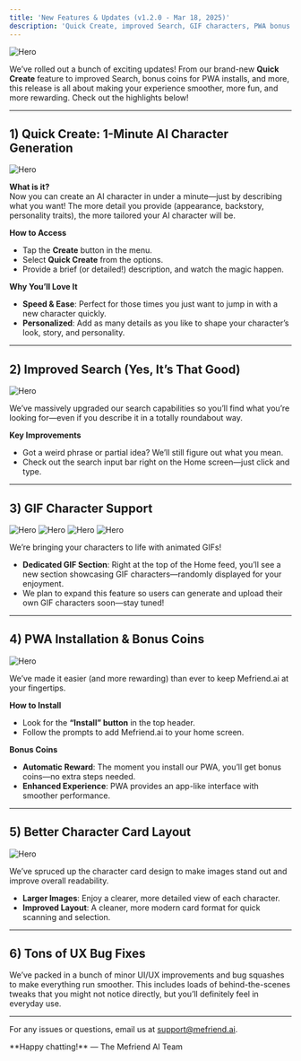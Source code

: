 ```yaml
---
title: 'New Features & Updates (v1.2.0 - Mar 18, 2025)'
description: 'Quick Create, improved Search, GIF characters, PWA bonus coins, better character card layout, and more!'
---
```


<img
  className="block"
  src="/images/changelog/2025_03_18/thumbnail.png"
  alt="Hero"
/>

We’ve rolled out a bunch of exciting updates! From our brand-new **Quick Create** feature to improved Search, bonus coins for PWA installs, and more, this release is all about making your experience smoother, more fun, and more rewarding. Check out the highlights below!

---

## 1) Quick Create: 1-Minute AI Character Generation

<img
  className="block"
  src="/images/changelog/2025_03_18/quick_create.png"
  alt="Hero"
/>

**What is it?**  
Now you can create an AI character in under a minute—just by describing what you want! The more detail you provide (appearance, backstory, personality traits), the more tailored your AI character will be.

**How to Access**  
- Tap the **Create** button in the menu.  
- Select **Quick Create** from the options.  
- Provide a brief (or detailed!) description, and watch the magic happen.

**Why You’ll Love It**  
- **Speed & Ease**: Perfect for those times you just want to jump in with a new character quickly.  
- **Personalized**: Add as many details as you like to shape your character’s look, story, and personality.

---

## 2) Improved Search (Yes, It’s That Good)

<img
  className="block"
  src="/images/changelog/2025_03_18/search.png"
  alt="Hero"
/>

We’ve massively upgraded our search capabilities so you’ll find what you’re looking for—even if you describe it in a totally roundabout way.

**Key Improvements**  
- Got a weird phrase or partial idea? We’ll still figure out what you mean.  
- Check out the search input bar right on the Home screen—just click and type.

---

## 3) GIF Character Support

<img
  className="block"
  src="/images/changelog/2025_03_18/gif_1.webp"
  alt="Hero"
/>
<img
  className="block"
  src="/images/changelog/2025_03_18/gif_2.webp"
  alt="Hero"
/>
<img
  className="block"
  src="/images/changelog/2025_03_18/gif_3.webp"
  alt="Hero"
/>
<img
  className="block"
  src="/images/changelog/2025_03_18/gif_4.webp"
  alt="Hero"
/>

We’re bringing your characters to life with animated GIFs!

- **Dedicated GIF Section**: Right at the top of the Home feed, you’ll see a new section showcasing GIF characters—randomly displayed for your enjoyment.  
- We plan to expand this feature so users can generate and upload their own GIF characters soon—stay tuned!

---

## 4) PWA Installation & Bonus Coins

<img
  className="block"
  src="/images/changelog/2025_03_18/pwa_install.png"
  alt="Hero"
/>

We’ve made it easier (and more rewarding) than ever to keep Mefriend.ai at your fingertips.

**How to Install**  
- Look for the **“Install” button** in the top header.  
- Follow the prompts to add Mefriend.ai to your home screen.

**Bonus Coins**  
- **Automatic Reward**: The moment you install our PWA, you’ll get bonus coins—no extra steps needed.  
- **Enhanced Experience**: PWA provides an app-like interface with smoother performance.

---

## 5) Better Character Card Layout

<img
  className="block"
  src="/images/changelog/2025_03_18/layout_revamp.png"
  alt="Hero"
/>

We’ve spruced up the character card design to make images stand out and improve overall readability.

- **Larger Images**: Enjoy a clearer, more detailed view of each character.  
- **Improved Layout**: A cleaner, more modern card format for quick scanning and selection.

---

## 6) Tons of UX Bug Fixes

We’ve packed in a bunch of minor UI/UX improvements and bug squashes to make everything run smoother. This includes loads of behind-the-scenes tweaks that you might not notice directly, but you’ll definitely feel in everyday use.

---

For any issues or questions, email us at [support@mefriend.ai](mailto:support@mefriend.ai).  

<Note>
**Happy chatting!**  
— The Mefriend AI Team
</Note>